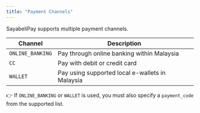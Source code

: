 ```yaml
---
title: "Payment Channels"
---
```


SayabeliPay supports multiple payment channels.

| Channel          | Description                                     |
| ---------------- | ----------------------------------------------- |
| `ONLINE_BANKING` | Pay through online banking within Malaysia      |
| `CC`             | Pay with debit or credit card                   |
| `WALLET`         | Pay using supported local e-wallets in Malaysia |

👉 If `ONLINE_BANKING` or `WALLET` is used, you must also specify a `payment_code `from the supported list.